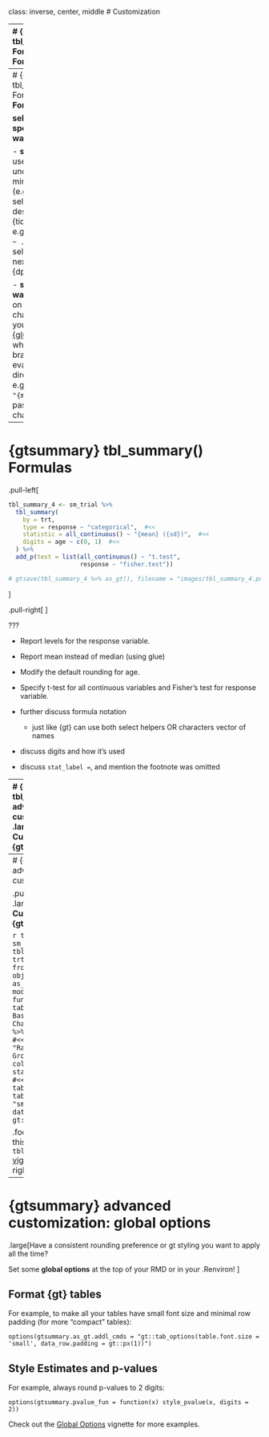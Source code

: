 class: inverse, center, middle
# Customization

---
# {gtsummary} tbl_summary() Formulas
.large[
**Formulas**


- Most arguments to `tbl_summary()` require formula syntax, and provide many more options to easily select the table variables you want to modify.   

.center[

<br>

**select variables ~ specify what you want to do** 

]

```r
tbl_summary(
  trial,
  by = trt,
  statistic = age ~ "{mean} ({sd})" 
)

```
]


---
# {gtsummary} tbl_summary() Formulas
.large[
**Formulas**
.center[

**select variables ~ specifiy what you want to do** 
]

- **select variables**
    - use quoted or unquoted variables, minus sign to negate (e.g. `age` or `"age"` to select, `-age` to deselect)
    - use any {tidyselect} functions, e.g. `contains("stage") ~ ...`, including type selectors (available in next version of {dplyr})
    
- **specify what you want to do** (depends on the argument)
    - change the statistic you report using [{glue}](https://github.com/tidyverse/glue) syntax where whatever in the curly brackets gets evaluated and passed directly into the string. e.g `statistic = ... ~ "{mean} ({sd})"`
    - pass a string to change labels 
]

---
# {gtsummary} tbl_summary() Formulas

.pull-left[
```r
tbl_summary_4 <- sm_trial %>%
  tbl_summary(
    by = trt,
    type = response ~ "categorical",  #<<
    statistic = all_continuous() ~ "{mean} ({sd})",  #<<
    digits = age ~ c(0, 1)  #<<
  ) %>%
  add_p(test = list(all_continuous() ~ "t.test",
                    response ~ "fisher.test")) 
```
```r
# gtsave(tbl_summary_4 %>% as_gt(), filename = "images/tbl_summary_4.png")
```
]

.pull-right[
<p align="center"><img src="images/tbl_summary_4.png" width=100%></p>
]

???

- Report levels for the response variable.
- Report mean instead of median (using glue)
- Modify the default rounding for age.
- Specify t-test for all continuous variables and Fisher's test for response variable.

- further discuss formula notation
    - just like {gt} can use both select helpers OR characters vector of names

- discuss digits and how it's used

- discuss `stat_label = `, and mention the footnote was omitted

---
# {gtsummary} tbl_summary() advanced customization
.large[**Advanced Customization Using {gt}**

- It's natural a {gtsummary} package user would want to customize the aesthetics of the table with one or more of the many {gt} functions available.  

- Every function in {gt} is available to use with a {gtsummary} object.

    1. Create a {gtsummary} table.

    1. Convert the table to a {gt} object with the `as_gt()` function.

    1. Continue formatting as a {gt} table with any {gt} function. https://gt.rstudio.com/
]

???

Discuss `as_gt()` and how to use

**Advanced Customization Using {gt}**

- tab_header() - add a table title

- tab_spanner() - add headers that span columns

- tab_options() - change table padding and font size

- tab_footnote() - add additional footnotes to table

And many more! https://gt.rstudio.com/

---
# {gtsummary} advanced customization

.pull-left[
.large[**Advanced Customization Using {gt}**]

```r
tbl_summary_5 <- sm_trial %>%
  tbl_summary(by = trt) %>%
  # convert from gtsummary object to gt object
  as_gt() %>% #<<
  # modify with gt functions
  tab_header("Table 1: Baseline Characteristics") %>% #<<
  tab_spanner(  #<<
    label = "Randomization Group",   #<<
    columns = starts_with("stat_")  #<<
  ) %>% #<<
  tab_options(  #<<
    table.font.size = "small",  #<<
    data_row.padding = gt::px(1))  #<<
```
```r
# gtsave(tbl_summary_5, filename = "images/tbl_summary_5.png")
```

.footnote[More on this in the `tbl_summary()` <a href="http://www.danieldsjoberg.com/gtsummary/articles/tbl_summary.html#advanced-customization">vignette</a>]
]
.pull-right[
<p align="center"><img src="images/tbl_summary_5.png" width=90%></p>
]

---
# {gtsummary} advanced customization: global options

.large[Have a consistent rounding preference or gt styling you want to apply all the time?

Set some **global options** at the top of your RMD or in your .Renviron!
]

## Format {gt} tables
For example, to make all your tables have small font size and minimal row padding (for more "compact" tables): 

`options(gtsummary.as_gt.addl_cmds = "gt::tab_options(table.font.size = 'small', data_row.padding = gt::px(1))")`

## Style Estimates and p-values
For example, always round p-values to 2 digits:

`options(gtsummary.pvalue_fun = function(x) style_pvalue(x, digits = 2))` 


Check out the [Global Options](http://www.danieldsjoberg.com/gtsummary/articles/global_options.html) vignette for more examples. 

